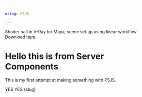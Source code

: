 ```yaml
---

using: P5JS

---
```



<ProcessHeader title={title} publishDate={publishDate} kind={kind}/>
<Viewer id={slug} />



Shader ball in V-Ray for Maya, scene set up using linear workflow. Download [here](https://www.dropbox.com/s/aij7a3mq9djtmnl/hhx_V-Ray_for_Maya_Shader_Ball.zip?dl=1).


# Hello this is from Server Components

This is my first attempt at making something with P5JS.

YES YES
{slug}